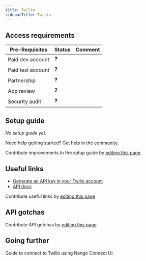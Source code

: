 ```yaml
---
title: Twilio
sidebarTitle: Twilio
---
```



<Overview />
<PreBuiltTooling />
<PreBuiltUseCases />

## Access requirements
| Pre-Requisites | Status | Comment|
| - | - | - |
| Paid dev account | ❓ |  |
| Paid test account | ❓ |  |
| Partnership | ❓ | |
| App review | ❓ |  |
| Security audit | ❓ | |


## Setup guide

_No setup guide yet._

<Tip>Need help getting started? Get help in the [community](https://nango.dev/slack).</Tip>

<Note>Contribute improvements to the setup guide by [editing this page](https://github.com/nangohq/nango/tree/master/docs/integrations/all/sendgrid.mdx)</Note>


## Useful links

-   [Generate an API key in your Twilio account](https://www.twilio.com/docs/iam/api-keys/key-resource-v2010)
-   [API docs](https://www.twilio.com/docs/api)

<Note>Contribute useful links by [editing this page](https://github.com/nangohq/nango/tree/master/docs/integrations/all/sendgrid.mdx)</Note>

## API gotchas

<Note>Contribute API gotchas by [editing this page](https://github.com/nangohq/nango/tree/master/docs/integrations/all/sendgrid.mdx)</Note>

## Going further
<Card title="Connect to Twilio" icon="link" href="/integrations/all/twilio/connect" horizontal>
  Guide to connect to Twilio using Nango Connect UI.
</Card>
